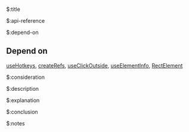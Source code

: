 $:title



$:api-reference



$:depend-on

## Depend on

[useHotkeys](/docs/hooks/use-hotkeys), [createRefs](/docs/hooks/use-merged-ref), [useClickOutside](/docs/hooks/use-click-outside), [useElementInfo](/docs/hooks/use-element-info), [RectElement](/docs/hooks/use-element-info)



$:consideration



$:description



$:explanation



$:conclusion



$:notes


